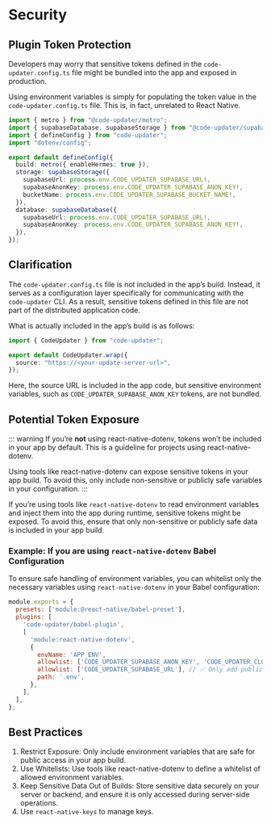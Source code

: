 # Security


## Plugin Token Protection

Developers may worry that sensitive tokens defined in the `code-updater.config.ts` file might be bundled into the app and exposed in production.

Using environment variables is simply for populating the token value in the `code-updater.config.ts` file. This is, in fact, unrelated to React Native.

```ts title="code-updater.config.ts"
import { metro } from "@code-updater/metro";
import { supabaseDatabase, supabaseStorage } from "@code-updater/supabase";
import { defineConfig } from "code-updater";
import "dotenv/config";

export default defineConfig({
  build: metro({ enableHermes: true }),
  storage: supabaseStorage({
    supabaseUrl: process.env.CODE_UPDATER_SUPABASE_URL!,
    supabaseAnonKey: process.env.CODE_UPDATER_SUPABASE_ANON_KEY!,
    bucketName: process.env.CODE_UPDATER_SUPABASE_BUCKET_NAME!,
  }),
  database: supabaseDatabase({
    supabaseUrl: process.env.CODE_UPDATER_SUPABASE_URL!,
    supabaseAnonKey: process.env.CODE_UPDATER_SUPABASE_ANON_KEY!,
  }),
});

```

## Clarification

The `code-updater.config.ts` file is not included in the app’s build. Instead, it serves as a configuration layer specifically for communicating with the `code-updater` CLI. As a result, sensitive tokens defined in this file are not part of the distributed application code.

What is actually included in the app’s build is as follows:
```ts
import { CodeUpdater } from "code-updater";

export default CodeUpdater.wrap({
  source: "https://<your-update-server-url>",
});
```

Here, the source URL is included in the app code, but sensitive environment variables, such as `CODE_UPDATER_SUPABASE_ANON_KEY` tokens, are not bundled.

## Potential Token Exposure

::: warning
If you’re **not** using react-native-dotenv, tokens won’t be included in your app by default. This is a guideline for projects using react-native-dotenv.

Using tools like react-native-dotenv can expose sensitive tokens in your app build. To avoid this, only include non-sensitive or publicly safe variables in your configuration.
:::

If you’re using tools like `react-native-dotenv` to read environment variables and inject them into the app during runtime, sensitive tokens might be exposed. To avoid this, ensure that only non-sensitive or publicly safe data is included in your app build.

### Example: If you are using `react-native-dotenv` Babel Configuration

To ensure safe handling of environment variables, you can whitelist only the necessary variables using `react-native-dotenv` in your Babel configuration:
```js title="babel.config.js"
module.exports = {
  presets: ['module:@react-native/babel-preset'],
  plugins: [
    'code-updater/babel-plugin',
    [
      'module:react-native-dotenv',
      {
        envName: 'APP_ENV',
        allowlist: ['CODE_UPDATER_SUPABASE_ANON_KEY', 'CODE_UPDATER_CLOUDFLARE_API_TOKEN'], ❌ Do not add private keys to allowlist // [!code --]
        allowlist: ['CODE_UPDATER_SUPABASE_URL'], // ✅ Only add public keys that are safe to expose to allowlist // [!code ++]
        path: '.env',
      },
    ],
  ],
};
```

## Best Practices

1. Restrict Exposure: Only include environment variables that are safe for public access in your app build.
2. Use Whitelists: Use tools like react-native-dotenv to define a whitelist of allowed environment variables.
3. Keep Sensitive Data Out of Builds: Store sensitive data securely on your server or backend, and ensure it is only accessed during server-side operations.
4. Use `react-native-keys` to manage keys.